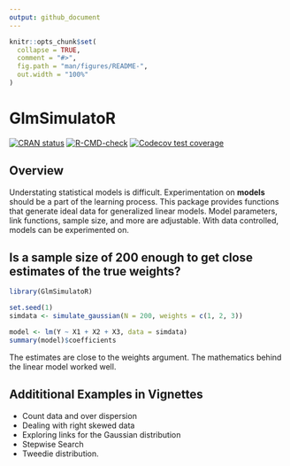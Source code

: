 ```yaml
---
output: github_document
---
```


<!-- README.md is generated from README.Rmd. Please edit that file -->

```r
knitr::opts_chunk$set(
  collapse = TRUE,
  comment = "#>",
  fig.path = "man/figures/README-",
  out.width = "100%"
)
```
# GlmSimulatoR
 
<!-- badges: start -->
[![CRAN status](https://www.r-pkg.org/badges/version/GlmSimulatoR)](https://cran.r-project.org/package=GlmSimulatoR)
[![R-CMD-check](https://github.com/gmcmacran/GlmSimulatoR/actions/workflows/R-CMD-check.yaml/badge.svg)](https://github.com/gmcmacran/GlmSimulatoR/actions/workflows/R-CMD-check.yaml)
[![Codecov test coverage](https://codecov.io/gh/gmcmacran/GlmSimulatoR/branch/main/graph/badge.svg)](https://app.codecov.io/gh/gmcmacran/GlmSimulatoR?branch=main)
<!-- badges: end -->

## Overview

Understating statistical models is difficult. Experimentation on **models** should be a part of the learning process. This package provides functions that generate ideal data for generalized linear models. Model parameters, link functions, sample size, and more are adjustable. With data controlled, models can be experimented on.

## Is a sample size of 200 enough to get close estimates of the true weights?

```r
library(GlmSimulatoR)

set.seed(1)
simdata <- simulate_gaussian(N = 200, weights = c(1, 2, 3))

model <- lm(Y ~ X1 + X2 + X3, data = simdata)
summary(model)$coefficients
```

The estimates are close to the weights argument. The mathematics behind the linear model worked well.

## Addititional Examples in Vignettes

* Count data and over dispersion
* Dealing with right skewed data
* Exploring links for the Gaussian distribution
* Stepwise Search
* Tweedie distribution.
